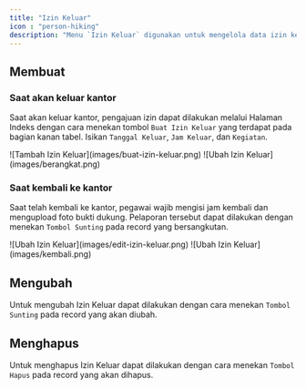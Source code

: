 ```yaml
---
title: "Izin Keluar"
icon : "person-hiking"
description: "Menu `Izin Keluar` digunakan untuk mengelola data izin keluar pegawai. Pegawai yang akan keluar kantor lebih dari 30 menit diwajibkan untuk membuat izin keluar."
---
```


## Membuat

### Saat akan keluar kantor

Saat akan keluar kantor, pengajuan izin dapat dilakukan melalui Halaman Indeks dengan cara menekan tombol `Buat Izin Keluar` yang terdapat pada bagian kanan tabel. Isikan `Tanggal Keluar`, `Jam Keluar`, dan `Kegiatan`.
<Frame caption="Tampilan Menambahkan Izin Keluar">
    ![Tambah Izin Keluar](images/buat-izin-keluar.png)
</Frame>
<Frame caption="Tampilan Isian Saat Keluar Kantor">
    ![Ubah Izin Keluar](images/berangkat.png)
</Frame>

### Saat kembali ke kantor

Saat telah kembali ke kantor, pegawai wajib mengisi jam kembali dan mengupload foto bukti dukung. Pelaporan tersebut dapat dilakukan dengan menekan `Tombol Sunting` pada record yang bersangkutan.
<Frame caption="Tampilan Melaporkan Kembali Ke Kantor">
    ![Ubah Izin Keluar](images/edit-izin-keluar.png)
</Frame>
<Frame caption="Tampilan Isian Jam Kembali dan Bukti Dukung">
    ![Ubah Izin Keluar](images/kembali.png)
</Frame>

## Mengubah

Untuk mengubah Izin Keluar dapat dilakukan dengan cara menekan `Tombol Sunting` pada record yang akan diubah.

## Menghapus

Untuk menghapus Izin Keluar dapat dilakukan dengan cara menekan `Tombol Hapus` pada record yang akan dihapus.
